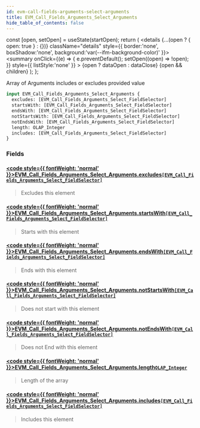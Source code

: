 ```yaml
---
id: evm-call-fields-arguments-select-arguments
title: EVM_Call_Fields_Arguments_Select_Arguments
hide_table_of_contents: false
---
```







  const [open, setOpen] = useState(startOpen);
  return (
    <details {...(open ? { open: true } : {})} className="details" style={{ border:'none', boxShadow:'none', background:'var(--ifm-background-color)' }}>
      <summary
        onClick={(e) => {
          e.preventDefault();
          setOpen((open) => !open);
        }}
        style={{ listStyle:'none' }}
      >
      {open ? dataOpen : dataClose}
      </summary>
      {open && children}
    </details>
  );
};




Array of Arguments includes or excludes provided value


```graphql
input EVM_Call_Fields_Arguments_Select_Arguments {
  excludes: [EVM_Call_Fields_Arguments_Select_FieldSelector]
  startsWith: [EVM_Call_Fields_Arguments_Select_FieldSelector]
  endsWith: [EVM_Call_Fields_Arguments_Select_FieldSelector]
  notStartsWith: [EVM_Call_Fields_Arguments_Select_FieldSelector]
  notEndsWith: [EVM_Call_Fields_Arguments_Select_FieldSelector]
  length: OLAP_Integer
  includes: [EVM_Call_Fields_Arguments_Select_FieldSelector]
}
```




### Fields

#### [<code style={{ fontWeight: 'normal' }}>EVM_Call_Fields_Arguments_Select_Arguments.<b>excludes</b></code>](#)<Bullet />[`[EVM_Call_Fields_Arguments_Select_FieldSelector]`](/docs/graphql-reference/inputs/evm-call-fields-arguments-select-field-selector) <Badge class="secondary" text="list"/> <Badge class="secondary" text="input"/>
> Excludes this element
> 

#### [<code style={{ fontWeight: 'normal' }}>EVM_Call_Fields_Arguments_Select_Arguments.<b>startsWith</b></code>](#)<Bullet />[`[EVM_Call_Fields_Arguments_Select_FieldSelector]`](/docs/graphql-reference/inputs/evm-call-fields-arguments-select-field-selector) <Badge class="secondary" text="list"/> <Badge class="secondary" text="input"/>
> Starts with this element
> 

#### [<code style={{ fontWeight: 'normal' }}>EVM_Call_Fields_Arguments_Select_Arguments.<b>endsWith</b></code>](#)<Bullet />[`[EVM_Call_Fields_Arguments_Select_FieldSelector]`](/docs/graphql-reference/inputs/evm-call-fields-arguments-select-field-selector) <Badge class="secondary" text="list"/> <Badge class="secondary" text="input"/>
> Ends with this element
> 

#### [<code style={{ fontWeight: 'normal' }}>EVM_Call_Fields_Arguments_Select_Arguments.<b>notStartsWith</b></code>](#)<Bullet />[`[EVM_Call_Fields_Arguments_Select_FieldSelector]`](/docs/graphql-reference/inputs/evm-call-fields-arguments-select-field-selector) <Badge class="secondary" text="list"/> <Badge class="secondary" text="input"/>
> Does not start with this element
> 

#### [<code style={{ fontWeight: 'normal' }}>EVM_Call_Fields_Arguments_Select_Arguments.<b>notEndsWith</b></code>](#)<Bullet />[`[EVM_Call_Fields_Arguments_Select_FieldSelector]`](/docs/graphql-reference/inputs/evm-call-fields-arguments-select-field-selector) <Badge class="secondary" text="list"/> <Badge class="secondary" text="input"/>
> Does not End with this element
> 

#### [<code style={{ fontWeight: 'normal' }}>EVM_Call_Fields_Arguments_Select_Arguments.<b>length</b></code>](#)<Bullet />[`OLAP_Integer`](/docs/graphql-reference/inputs/olap-integer) <Badge class="secondary" text="input"/>
> Length of the array
> 

#### [<code style={{ fontWeight: 'normal' }}>EVM_Call_Fields_Arguments_Select_Arguments.<b>includes</b></code>](#)<Bullet />[`[EVM_Call_Fields_Arguments_Select_FieldSelector]`](/docs/graphql-reference/inputs/evm-call-fields-arguments-select-field-selector) <Badge class="secondary" text="list"/> <Badge class="secondary" text="input"/>
> Includes this element
> 



